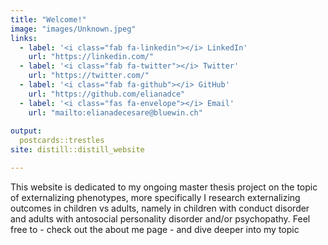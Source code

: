 ```yaml
---
title: "Welcome!"
image: "images/Unknown.jpeg"
links:
  - label: '<i class="fab fa-linkedin"></i> LinkedIn'
    url: "https://linkedin.com/"
  - label: '<i class="fab fa-twitter"></i> Twitter'
    url: "https://twitter.com/"
  - label: '<i class="fab fa-github"></i> GitHub'
    url: "https://github.com/elianadce"
  - label: '<i class="fas fa-envelope"></i> Email'
    url: "mailto:elianadecesare@bluewin.ch"
  
output:
  postcards::trestles
site: distill::distill_website

---
```

 
This website is dedicated to my ongoing master thesis project on the topic
of externalizing phenotypes, more specifically I research externalizing outcomes
in children vs adults, namely in children with conduct disorder and adults with 
antosocial personality disorder and/or psychopathy.
Feel free to
- check out the about me page
- and dive deeper into my topic
